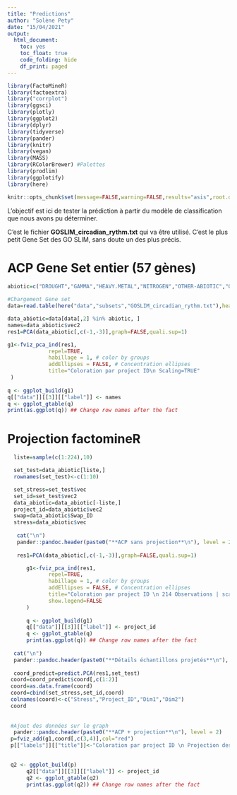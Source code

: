 ```yaml
---
title: "Predictions"
author: "Solène Pety"
date: "15/04/2021"
output:
  html_document:
    toc: yes
    toc_float: true
    code_folding: hide
    df_print: paged
---
```

```r
library(FactoMineR)
library(factoextra)
library("corrplot")
library(ggsci)
library(plotly)
library(ggplot2)
library(dplyr)
library(tidyverse)
library(pander)
library(knitr)
library(vegan)
library(MASS)
library(RColorBrewer) #Palettes
library(prodlim)
library(ggplotify)
library(here)
```


```r
knitr::opts_chunk$set(message=FALSE,warning=FALSE,results="asis",root.dir=here())
```

L'objectif est ici de tester la prédiction à partir du modèle de classification que nous avons pu déterminer.  

C'est le fichier **GOSLIM_circadian_rythm.txt** qui va être utilisé. C'est le plus petit Gene Set des GO SLIM, sans doute un des plus précis.  

# **ACP Gene Set entier (57 gènes)**  
```r

abiotic=c("DROUGHT","GAMMA","HEAVY.METAL","NITROGEN","OTHER-ABIOTIC","OXYDATIVE.STRESS","SALT","TEMPERATURE","UV")

#Chargement Gene set 
data=read.table(here("data","subsets","GOSLIM_circadian_rythm.txt"),header=TRUE,sep='\t',check.names = FALSE)

data_abiotic=data[data[,2] %in% abiotic, ]
names=data_abiotic$vec2
res1=PCA(data_abiotic[,c(-1,-3)],graph=FALSE,quali.sup=1)

g1<-fviz_pca_ind(res1,
             repel=TRUE,
             habillage = 1, # color by groups
             addEllipses = FALSE, # Concentration ellipses
             title="Coloration par project ID\n Scaling=TRUE"
 )
      
q <- ggplot_build(g1)
q[["data"]][[3]][["label"]] <- names
q <- ggplot_gtable(q)
print(as.ggplot(q)) ## Change row names after the fact
```

# **Projection factomineR**  

```r
  liste=sample(c(1:224),10)

  set_test=data_abiotic[liste,]
  rownames(set_test)<-c(1:10)

  set_stress=set_test$vec
  set_id=set_test$vec2
  data_abiotic=data_abiotic[-liste,]
  project_id=data_abiotic$vec2
  swap=data_abiotic$Swap_ID
  stress=data_abiotic$vec
 
   cat("\n")
   pander::pandoc.header(paste0("**ACP sans projection**\n"), level = 2)      
  
   res1=PCA(data_abiotic[,c(-1,-3)],graph=FALSE,quali.sup=1)

      g1<-fviz_pca_ind(res1,
             repel=TRUE,
             habillage = 1, # color by groups
             addEllipses = FALSE, # Concentration ellipses
             title="Coloration par project ID \n 214 Observations | scaling=TRUE",
             show.legend=FALSE
      )
      
      q <- ggplot_build(g1)
      q[["data"]][[3]][["label"]] <- project_id
      q <- ggplot_gtable(q)
      print(as.ggplot(q)) ## Change row names after the fact
      
  cat("\n")    
  pander::pandoc.header(paste0("**Détails échantillons projetés**\n"), level = 2)          
 
  coord_predict=predict.PCA(res1,set_test) 
 coord=coord_predict$coord[,c(1:2)]
 coord=as.data.frame(coord)
 coord=cbind(set_stress,set_id,coord)
 colnames(coord)<-c("Stress","Project_ID","Dim1","Dim2")
 coord
 
 
 #Ajout des données sur le graph
  pander::pandoc.header(paste0("**ACP + projection**\n"), level = 2)     
 p=fviz_add(g1,coord[,c(3,4)],col="red")
 p[["labels"]][["title"]]<-"Coloration par project ID \n Projection des points en rouge (n° ligne)"

 
 q2 <- ggplot_build(p)
      q2[["data"]][[3]][["label"]] <- project_id
      q2 <- ggplot_gtable(q2)
      print(as.ggplot(q2)) ## Change row names after the fact
      


```